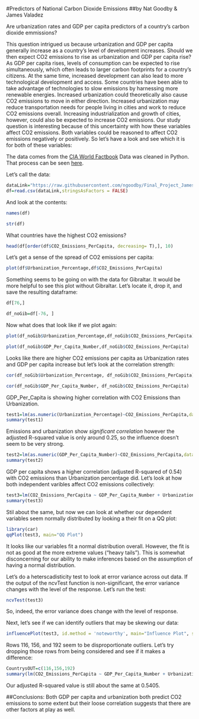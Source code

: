 #Predictors of National Carbon Dioxide Emissions
##by Nat Goodby & James Valadez

Are urbanization rates and GDP per capita predictors of a country's carbon dioxide emmissions?

This question intrigued us because urbanization and GDP per capita generally increase as a country's level of development increases. Should we then expect CO2 emissions to rise as urbanization and GDP per capita rise? As GDP per capita rises, levels of consumption can be expected to rise simultaneously, which often leads to larger carbon footprints for a country's citizens. At the same time, increased development can also lead to more technological development and access. Some countries have been able to take advantage of technologies to slow emissions by harnessing more renewable energies. Increased urbanization could theoretically also cause CO2 emissions to move in either direction. Increased urbanization may reduce transportation needs for people living in cities and work to reduce CO2 emissions overall. Increasing industrialization and growth of cities, however, could also be expected to increase CO2 emissions. Our study question is interesting because of this uncertainty with how these variables affect CO2 emissions. Both variables could be reasoned to affect CO2 emissions negatively or positively. So let's have a look and see which it is for both of these variables:

The data comes from the [CIA World Factbook](https://www.cia.gov/library/publications/the-world-factbook/)
Data was cleaned in Python. That process can be seen [here](https://github.com/ngoodby/Final_Project_James_Nat/blob/master/Data/Data_Preprocessing.ipynb).

Let's call the data:
```r
dataLink="https://raw.githubusercontent.com/ngoodby/Final_Project_James_Nat/master/Data/Cleaned_Data.csv"
df=read.csv(dataLink,stringsAsFactors = FALSE)
```
And look at the contents:
```r
names(df)
```
```r
str(df)
```
What countries have the highest CO2 emissions? 
```r
head(df[order(df$CO2_Emissions_PerCapita, decreasing= T),], 10)
```
Let's get a sense of the spread of CO2 emissions per capita:
```r
plot(df$Urbanization_Percentage,df$CO2_Emissions_PerCapita)
```

Something seems to be going on with the data for Gibraltar. It would be more helpful to see this plot without Gibraltar. Let's locate it, drop it, and save the resulting dataframe: 
```r
df[76,]
```
```r
df_noGib=df[-76, ]
```
Now what does that look like if we plot again:
```r
plot(df_noGib$Urbanization_Percentage,df_noGib$CO2_Emissions_PerCapita)
```
```r
plot(df_noGib$GDP_Per_Capita_Number,df_noGib$CO2_Emissions_PerCapita)
```

Looks like there are higher CO2 emissions per capita as Urbanization rates and GDP per capita increase but let's look at the correlation strength:
```r
cor(df_noGib$Urbanization_Percentage, df_noGib$CO2_Emissions_PerCapita)
```
```r
cor(df_noGib$GDP_Per_Capita_Number, df_noGib$CO2_Emissions_PerCapita)
```
GDP_Per_Capita is showing higher correlation with CO2 Emissions than Urbanization.
```r
test1=lm(as.numeric(Urbanization_Percentage)~CO2_Emissions_PerCapita,data=df_noGib)
summary(test1)
```
Emissions and urbanization show *significant correlation* however the adjusted R-squared value is only around 0.25, so the influence doesn't seem to be very strong.
```r
test2=lm(as.numeric(GDP_Per_Capita_Number)~CO2_Emissions_PerCapita,data=df_noGib)
summary(test2)
```
GDP per capita shows a higher correlation (adjusted R-squared of 0.54) with CO2 emissions than Urbanization percentage did.
Let's look at how both independent varibles affect CO2 emissions collectively:
```r
test3=lm(CO2_Emissions_PerCapita ~ GDP_Per_Capita_Number + Urbanization_Percentage, data=df_noGib)
summary(test3)
```
Stil about the same, but now we can look at whether our dependent variables seem normally distributed by looking a their fit on a QQ plot:
```r
library(car)
qqPlot(test3, main="QQ Plot")
```

It looks like our variables fit a normal distribution overall. However, the fit is not as good at the more extreme values ("heavy tails"). This is somewhat disconcerning for our ability to make inferences based on the assumption of having a normal distribution.

Let's do a heterscadisticity test to look at error variance across out data. If the output of the ncvTest function is non-significant, the error variance changes with the level of the response. Let's run the test:
```r
ncvTest(test3)
```
So, indeed, the error variance does change with the level of response.

Next, let's see if we can identify outliers that may be skewing our data:
```r
influencePlot(test3, id.method = 'noteworthy', main="Influence Plot", sub="Circle size is proportial to Cook's Distance" )
```

Rows 116, 156, and 192 seem to be disproportionate outliers. Let's try dropping those rows from being considered and see if it makes a difference:
```r
CountrysOUT=c(116,156,192)
summary(lm(CO2_Emissions_PerCapita ~ GDP_Per_Capita_Number + Urbanization_Percentage, data=df_noGib))
```
Our adjusted R-squared value is still about the same at 0.5405. 

##Conclusions:
Both GDP per capita and urbanization both predict CO2 emissions to some extent but their loose correlation suggests that there are other factors at play as well.  
